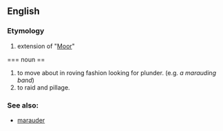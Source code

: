 == English ==

=== Etymology ===
# extension of "[[Moor]]"

=== noun ==
# to move about in roving fashion looking for plunder. (e.g. ''a marauding band'')
# to raid and pillage.

=== See also: ===
*[[marauder]]